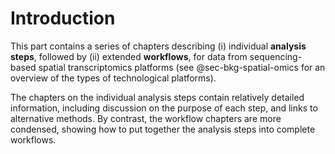 # Introduction {#sec-seq-introduction}

This part contains a series of chapters describing (i) individual **analysis steps**, followed by (ii) extended **workflows**, for data from sequencing-based spatial transcriptomics platforms (see @sec-bkg-spatial-omics for an overview of the types of technological platforms).

The chapters on the individual analysis steps contain relatively detailed information, including discussion on the purpose of each step, and links to alternative methods. By contrast, the workflow chapters are more condensed, showing how to put together the analysis steps into complete workflows.
